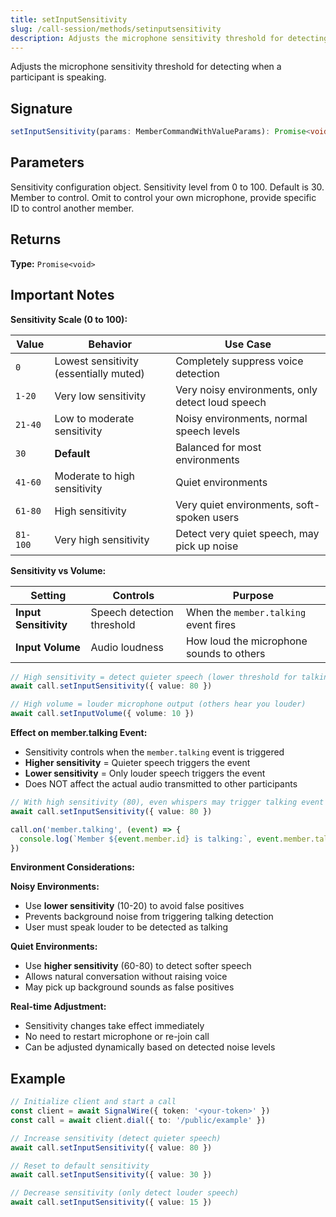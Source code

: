 ```yaml
---
title: setInputSensitivity
slug: /call-session/methods/setinputsensitivity
description: Adjusts the microphone sensitivity threshold for detecting when a participant is speaking.
---
```



Adjusts the microphone sensitivity threshold for detecting when a participant is speaking.

## Signature

```typescript
setInputSensitivity(params: MemberCommandWithValueParams): Promise<void>
```

## Parameters

<APIField name="params" type="MemberCommandWithValueParams" required>
  Sensitivity configuration object.
</APIField>

<APIField name="params.value" type="number" required>
  Sensitivity level from 0 to 100. Default is 30.
</APIField>

<APIField name="params.memberId" type="string" default="Your member ID">
  Member to control. Omit to control your own microphone, provide specific ID to control another member.
</APIField>

## Returns

**Type:** `Promise<void>`

## Important Notes

**Sensitivity Scale (0 to 100):**

| Value | Behavior | Use Case |
|-------|----------|----------|
| `0` | Lowest sensitivity (essentially muted) | Completely suppress voice detection |
| `1-20` | Very low sensitivity | Very noisy environments, only detect loud speech |
| `21-40` | Low to moderate sensitivity | Noisy environments, normal speech levels |
| `30` | **Default** | Balanced for most environments |
| `41-60` | Moderate to high sensitivity | Quiet environments |
| `61-80` | High sensitivity | Very quiet environments, soft-spoken users |
| `81-100` | Very high sensitivity | Detect very quiet speech, may pick up noise |

**Sensitivity vs Volume:**

| Setting | Controls | Purpose |
|---------|----------|---------|
| **Input Sensitivity** | Speech detection threshold | When the `member.talking` event fires |
| **Input Volume** | Audio loudness | How loud the microphone sounds to others |

```typescript
// High sensitivity = detect quieter speech (lower threshold for talking detection)
await call.setInputSensitivity({ value: 80 })

// High volume = louder microphone output (others hear you louder)
await call.setInputVolume({ volume: 10 })
```

**Effect on member.talking Event:**
- Sensitivity controls when the `member.talking` event is triggered
- **Higher sensitivity** = Quieter speech triggers the event
- **Lower sensitivity** = Only louder speech triggers the event
- Does NOT affect the actual audio transmitted to other participants

```typescript
// With high sensitivity (80), even whispers may trigger talking event
await call.setInputSensitivity({ value: 80 })

call.on('member.talking', (event) => {
  console.log(`Member ${event.member.id} is talking:`, event.member.talking)
})
```

**Environment Considerations:**

**Noisy Environments:**
- Use **lower sensitivity** (10-20) to avoid false positives
- Prevents background noise from triggering talking detection
- User must speak louder to be detected as talking

**Quiet Environments:**
- Use **higher sensitivity** (60-80) to detect softer speech
- Allows natural conversation without raising voice
- May pick up background sounds as false positives

**Real-time Adjustment:**
- Sensitivity changes take effect immediately
- No need to restart microphone or re-join call
- Can be adjusted dynamically based on detected noise levels

## Example

```typescript
// Initialize client and start a call
const client = await SignalWire({ token: '<your-token>' })
const call = await client.dial({ to: '/public/example' })

// Increase sensitivity (detect quieter speech)
await call.setInputSensitivity({ value: 80 })

// Reset to default sensitivity
await call.setInputSensitivity({ value: 30 })

// Decrease sensitivity (only detect louder speech)
await call.setInputSensitivity({ value: 15 })
```
